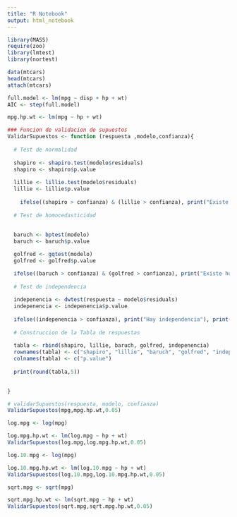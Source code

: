 ```yaml
---
title: "R Notebook"
output: html_notebook
---
```




```r
library(MASS)
require(zoo)
library(lmtest)
library(nortest)
```

```r
data(mtcars)
head(mtcars)
attach(mtcars)
```


```r
full.model <- lm(mpg ~ disp + hp + wt)
AIC <- step(full.model)
```

```r

mpg.hp.wt <- lm(mpg ~ hp + wt)

```


```r
### Funcion de validacion de supuestos
ValidarSupuestos <- function (respuesta ,modelo,confianza){
  
  # Test de normalidad
  
  shapiro <- shapiro.test(modelo$residuals)
  shapiro <- shapiro$p.value
  
  lillie <- lillie.test(modelo$residuals)
  lillie <- lillie$p.value
  
    ifelse((shapiro > confianza) & (lillie > confianza), print("Existe normalidad de los errores"), print("No existe normalidad de los errores"))
  
  # Test de homocedasticidad
  
  
  baruch <- bptest(modelo)
  baruch <- baruch$p.value

  golfred <- gqtest(modelo)
  golfred <- golfred$p.value

  ifelse((baruch > confianza) & (golfred > confianza), print("Existe homocedasticidad"), print("No existe homocedasticidad"))
  
  # Test de independencia
  
  indepenencia <- dwtest(respuesta ~ modelo$residuals)
  indepenencia <- indepenencia$p.value
  
  ifelse((indepenencia > confianza), print("Hay independencia"), print("No hay independencia"))
  
  # Construccion de la Tabla de respuestas
  
  tabla <- rbind(shapiro, lillie, baruch, golfred, indepenencia)
  rownames(tabla) <- c("shapiro", "lillie", "baruch", "golfred", "independencia")
  colnames(tabla) <- c("p.value")
  
  print(round(tabla,5))

  
} 
```


```r

# validarSupuestos(respuesta, modelo, confianza)
ValidarSupuestos(mpg,mpg.hp.wt,0.05)
```

```r

log.mpg <- log(mpg)

log.mpg.hp.wt <- lm(log.mpg ~ hp + wt)
ValidarSupuestos(log.mpg,log.mpg.hp.wt,0.05)

```

```r

log.10.mpg <- log(mpg)

log.10.mpg.hp.wt <- lm(log.10.mpg ~ hp + wt)
ValidarSupuestos(log.10.mpg,log.10.mpg.hp.wt,0.05)

```

```r

sqrt.mpg <- sqrt(mpg)

sqrt.mpg.hp.wt <- lm(sqrt.mpg ~ hp + wt)
ValidarSupuestos(sqrt.mpg,sqrt.mpg.hp.wt,0.05)

```